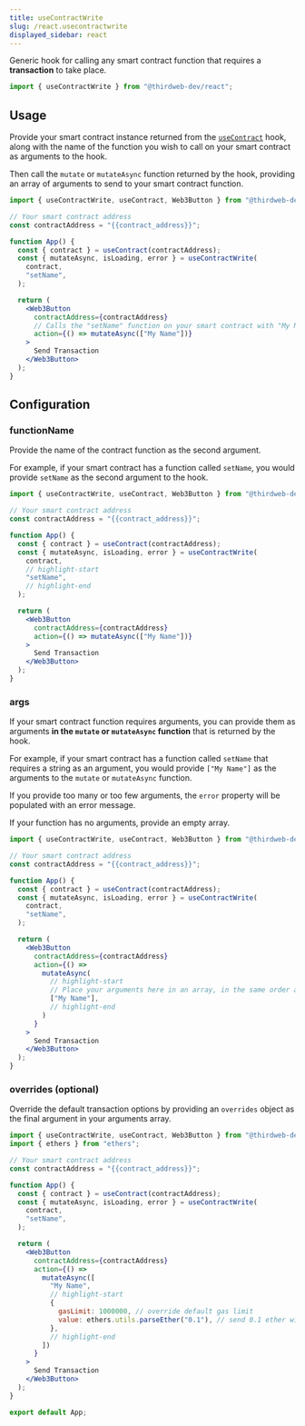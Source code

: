 ```yaml
---
title: useContractWrite
slug: /react.usecontractwrite
displayed_sidebar: react
---
```



Generic hook for calling any smart contract function that requires a **transaction** to take place.

```jsx
import { useContractWrite } from "@thirdweb-dev/react";
```

## Usage

Provide your smart contract instance returned from the [`useContract`](/react/react.usecontract) hook, along
with the name of the function you wish to call on your smart contract as arguments to the hook.

Then call the `mutate` or `mutateAsync` function returned by the hook, providing an array of arguments
to send to your smart contract function.

```jsx
import { useContractWrite, useContract, Web3Button } from "@thirdweb-dev/react";

// Your smart contract address
const contractAddress = "{{contract_address}}";

function App() {
  const { contract } = useContract(contractAddress);
  const { mutateAsync, isLoading, error } = useContractWrite(
    contract,
    "setName",
  );

  return (
    <Web3Button
      contractAddress={contractAddress}
      // Calls the "setName" function on your smart contract with "My Name" as the first argument
      action={() => mutateAsync(["My Name"])}
    >
      Send Transaction
    </Web3Button>
  );
}
```

## Configuration

### functionName

Provide the name of the contract function as the second argument.

For example, if your smart contract has a function called `setName`,
you would provide `setName` as the second argument to the hook.

```jsx
import { useContractWrite, useContract, Web3Button } from "@thirdweb-dev/react";

// Your smart contract address
const contractAddress = "{{contract_address}}";

function App() {
  const { contract } = useContract(contractAddress);
  const { mutateAsync, isLoading, error } = useContractWrite(
    contract,
    // highlight-start
    "setName",
    // highlight-end
  );

  return (
    <Web3Button
      contractAddress={contractAddress}
      action={() => mutateAsync(["My Name"])}
    >
      Send Transaction
    </Web3Button>
  );
}
```

### args

If your smart contract function requires arguments, you can provide them as arguments
**in the `mutate` or `mutateAsync` function** that is returned by the hook.

For example, if your smart contract has a function called `setName` that requires a string as an argument,
you would provide `["My Name"]` as the arguments to the `mutate` or `mutateAsync` function.

If you provide too many or too few arguments, the `error` property will be populated with an error message.

If your function has no arguments, provide an empty array.

```jsx
import { useContractWrite, useContract, Web3Button } from "@thirdweb-dev/react";

// Your smart contract address
const contractAddress = "{{contract_address}}";

function App() {
  const { contract } = useContract(contractAddress);
  const { mutateAsync, isLoading, error } = useContractWrite(
    contract,
    "setName",
  );

  return (
    <Web3Button
      contractAddress={contractAddress}
      action={() =>
        mutateAsync(
          // highlight-start
          // Place your arguments here in an array, in the same order as your smart contract function
          ["My Name"],
          // highlight-end
        )
      }
    >
      Send Transaction
    </Web3Button>
  );
}
```

### overrides (optional)

Override the default transaction options by providing an `overrides` object as the final argument in your
arguments array.

```jsx
import { useContractWrite, useContract, Web3Button } from "@thirdweb-dev/react";
import { ethers } from "ethers";

// Your smart contract address
const contractAddress = "{{contract_address}}";

function App() {
  const { contract } = useContract(contractAddress);
  const { mutateAsync, isLoading, error } = useContractWrite(
    contract,
    "setName",
  );

  return (
    <Web3Button
      contractAddress={contractAddress}
      action={() =>
        mutateAsync([
          "My Name",
          // highlight-start
          {
            gasLimit: 1000000, // override default gas limit
            value: ethers.utils.parseEther("0.1"), // send 0.1 ether with the contract call
          },
          // highlight-end
        ])
      }
    >
      Send Transaction
    </Web3Button>
  );
}

export default App;
```
